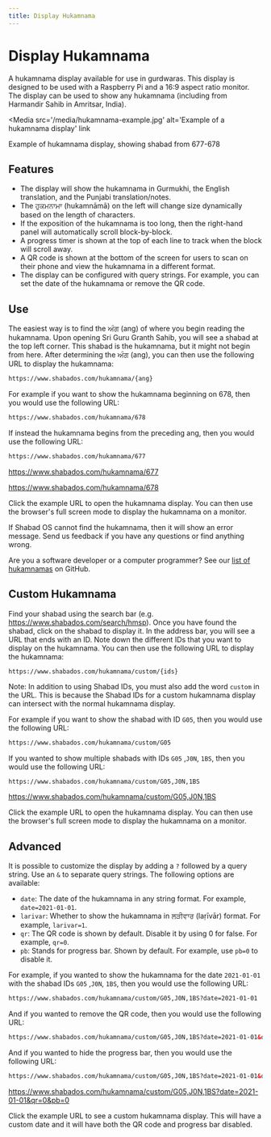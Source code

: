 ```yaml
---
title: Display Hukamnama
---
```



# Display Hukamnama

A hukamnama display available for use in gurdwaras. This display is designed to be used with a Raspberry Pi and a 16:9 aspect ratio monitor. The display can be used to show any hukamnama (including from Harmandir Sahib in Amritsar, India).

<Media
  src='/media/hukamnama-example.jpg'
  alt='Example of a hukamnama display'
  link
>
  Example of hukamnama display, showing shabad from 677-678
</Media>

## Features

- The display will show the hukamnama in Gurmukhi, the English translation, and the Punjabi translation/notes.
- The ਹੁਕਮਨਾਮਾ (hukamnāmā) on the left will change size dynamically based on the length of characters.
- If the exposition of the hukamnama is too long, then the right-hand panel will automatically scroll block-by-block.
- A progress timer is shown at the top of each line to track when the block will scroll away.
- A QR code is shown at the bottom of the screen for users to scan on their phone and view the hukamnama in a different format.
- The display can be configured with query strings. For example, you can set the date of the hukamnama or remove the QR code.

## Use

The easiest way is to find the ਅੰਗ (ang) of where you begin reading the hukamnama. Upon opening Sri Guru Granth Sahib, you will see a shabad at the top left corner. This shabad is the hukamnama, but it might not begin from here. After determining the ਅੰਗ (ang), you can then use the following URL to display the hukamnama:

```html
https://www.shabados.com/hukamnama/{ang}
```

For example if you want to show the hukamnama beginning on 678, then you would use the following URL:

```html
https://www.shabados.com/hukamnama/678
```

If instead the hukamnama begins from the preceding ang, then you would use the following URL:

```html
https://www.shabados.com/hukamnama/677
```

https://www.shabados.com/hukamnama/677

https://www.shabados.com/hukamnama/678

Click the example URL to open the hukamnama display. You can then use the browser's full screen mode to display the hukamnama on a monitor.

If Shabad OS cannot find the hukamnama, then it will show an error message. Send us feedback if you have any questions or find anything wrong.

Are you a software developer or a computer programmer? See our [list of hukamnamas](https://github.com/shabados/web/blob/main/src/routes/hukamnama/%5Bid%5D/index%40hukamnama.tsx) on GitHub.

## Custom Hukamnama

Find your shabad using the search bar (e.g. https://www.shabados.com/search/hmsp). Once you have found the shabad, click on the shabad to display it. In the address bar, you will see a URL that ends with an ID. Note down the different IDs that you want to display on the hukamnama. You can then use the following URL to display the hukamnama:

```
https://www.shabados.com/hukamnama/custom/{ids}
```

Note: In addition to using Shabad IDs, you must also add the word `custom` in the URL. This is because the Shabad IDs for a custom hukamnama display can intersect with the normal hukamnama display.

For example if you want to show the shabad with ID `G05`, then you would use the following URL:

```html
https://www.shabados.com/hukamnama/custom/G05
```

If you wanted to show multiple shabads with IDs `G05` ,`J0N`, `1BS`, then you would use the following URL:

```html
https://www.shabados.com/hukamnama/custom/G05,J0N,1BS
```

https://www.shabados.com/hukamnama/custom/G05,J0N,1BS

Click the example URL to open the hukamnama display. You can then use the browser's full screen mode to display the hukamnama on a monitor.

## Advanced

It is possible to customize the display by adding a `?` followed by a query string. Use an `&` to separate query strings. The following options are available:

- `date`: The date of the hukamnama in any string format. For example, `date=2021-01-01`.
- `larivar`: Whether to show the hukamnama in ਲੜੀਵਾਰ (laṛīvār) format. For example, `larivar=1`.
- `qr`: The QR code is shown by default. Disable it by using 0 for false. For example, `qr=0`.
- `pb`: Stands for progress bar. Shown by default. For example, use `pb=0` to disable it.

For example, if you wanted to show the hukamnama for the date `2021-01-01` with the shabad IDs `G05` ,`J0N`, `1BS`, then you would use the following URL:

```html
https://www.shabados.com/hukamnama/custom/G05,J0N,1BS?date=2021-01-01
```

And if you wanted to remove the QR code, then you would use the following URL:

```html
https://www.shabados.com/hukamnama/custom/G05,J0N,1BS?date=2021-01-01&qr=0
```

And if you wanted to hide the progress bar, then you would use the following URL:

```html
https://www.shabados.com/hukamnama/custom/G05,J0N,1BS?date=2021-01-01&qr=0&pb=0
```

https://www.shabados.com/hukamnama/custom/G05,J0N,1BS?date=2021-01-01&qr=0&pb=0

Click the example URL to see a custom hukamnama display. This will have a custom date and it will have both the QR code and progress bar disabled.
